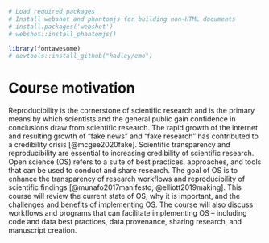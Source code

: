```r
# Load required packages
# Install webshot and phantomjs for building non-HTML documents
# install.packages('webshot')
# webshot::install_phantomjs()

library(fontawesome)
# devtools::install_github("hadley/emo")
```

# Course motivation 
Reproducibility is the cornerstone of scientific research and is the primary means by which scientists and the general public gain confidence in conclusions draw from scientific research. The rapid growth of the internet and resulting growth of "fake news" and "fake research" has contributed to a credibility crisis [@mcgee2020fake]. Scientific transparency and reproducibility are essential to increasing credibility of scientific research. Open science (OS) refers to a suite of best practices, approaches, and tools that can be used to conduct and share research.  The goal of OS is to enhance the transparency of research workflows and reproducibility of scientific findings [@munafo2017manifesto; @elliott2019making]. This course will review the current state of OS, why it is important, and the challenges and benefits of implementing OS. The course will also discuss workflows and programs that can facilitate implementing OS -- including code and data best practices, data provenance, sharing research, and manuscript creation.



